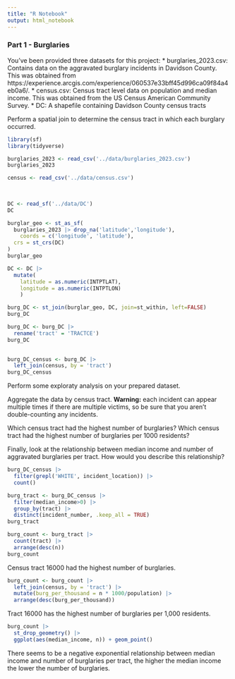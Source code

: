 ```yaml
---
title: "R Notebook"
output: html_notebook
---
```


### Part 1 - Burglaries

You've been provided three datasets for this project:
* burglaries_2023.csv: Contains data on the aggravated burglary incidents in Davidson County. This was obtained from https://experience.arcgis.com/experience/060537e33bff45d996ca09f84a4eb0a6/.
* census.csv: Census tract level data on population and median income. This was obtained from the US Census American Community Survey.
* DC: A shapefile containing Davidson County census tracts

Perform a spatial join to determine the census tract in which each burglary occurred.

```r
library(sf)
library(tidyverse)
```
```r
burglaries_2023 <- read_csv('../data/burglaries_2023.csv')
burglaries_2023
```
```r
census <- read_csv('../data/census.csv')
 
  
```
```r
DC <- read_sf('../data/DC')
DC
```
```r
burglar_geo <- st_as_sf(
  burglaries_2023 |> drop_na('latitude','longitude'), 
    coords = c('longitude', 'latitude'),
  crs = st_crs(DC)
)
burglar_geo
```
```r
DC <- DC |> 
  mutate(
    latitude = as.numeric(INTPTLAT),
    longitude = as.numeric(INTPTLON)
    )
```

```r
burg_DC <- st_join(burglar_geo, DC, join=st_within, left=FALSE)
burg_DC
```
```r
burg_DC <- burg_DC |> 
  rename('tract' = 'TRACTCE') 
burg_DC
  
```

```r
burg_DC_census <- burg_DC |> 
  left_join(census, by = 'tract')
burg_DC_census
```

Perform some exploraty analysis on your prepared dataset.

Aggregate the data by census tract. **Warning:** each incident can appear multiple times if there are multiple victims, so be sure that you aren't double-counting any incidents. 

Which census tract had the highest number of burglaries? Which census tract had the highest number of burglaries per 1000 residents? 

Finally, look at the relationship between median income and number of aggravated burglaries per tract. How would you describe this relationship?

```r
burg_DC_census |> 
  filter(grepl('WHITE', incident_location)) |> 
  count()
```
```r
burg_tract <- burg_DC_census |> 
  filter(median_income>0) |> 
  group_by(tract) |> 
  distinct(incident_number, .keep_all = TRUE)
burg_tract  
```

```r
burg_count <- burg_tract |>
  count(tract) |> 
  arrange(desc(n))
burg_count  
```
Census tract 16000 had the highest number of burglaries.

```r
burg_count <- burg_count |>
  left_join(census, by = 'tract') |>
  mutate(burg_per_thousand = n * 1000/population) |> 
  arrange(desc(burg_per_thousand))

```
Tract 16000 has the highest number of burglaries per 1,000 residents.
```r
burg_count |> 
  st_drop_geometry() |> 
  ggplot(aes(median_income, n)) + geom_point()
```
There seems to be a negative exponential relationship between median income and number of burglaries per tract, the higher the median income the lower the number of burglaries.

